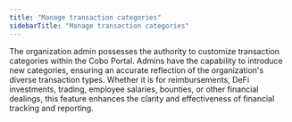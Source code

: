 ```yaml
---
title: "Manage transaction categories"
sidebarTitle: "Manage transaction categories"
---
```


The organization admin possesses the authority to customize transaction categories within the Cobo Portal. Admins have the capability to introduce new categories, ensuring an accurate reflection of the organization's diverse transaction types. Whether it is for reimbursements, DeFi investments, trading, employee salaries, bounties, or other financial dealings, this feature enhances the clarity and effectiveness of financial tracking and reporting.